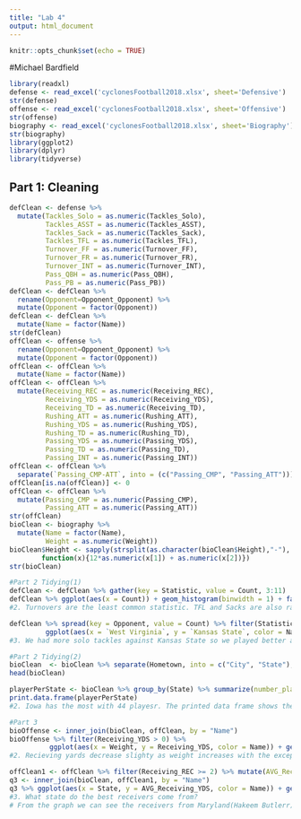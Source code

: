 ```yaml
---
title: "Lab 4"
output: html_document
---
```


```r
knitr::opts_chunk$set(echo = TRUE)
```
#Michael Bardfield
```r
library(readxl)
defense <- read_excel('cyclonesFootball2018.xlsx', sheet='Defensive')
str(defense)
offense <- read_excel('cyclonesFootball2018.xlsx', sheet='Offensive')
str(offense)
biography <- read_excel('cyclonesFootball2018.xlsx', sheet='Biography')
str(biography)
library(ggplot2)
library(dplyr)
library(tidyverse)
```

## Part 1: Cleaning 

```r
defClean <- defense %>%
  mutate(Tackles_Solo = as.numeric(Tackles_Solo),
         Tackles_ASST = as.numeric(Tackles_ASST),
         Tackles_Sack = as.numeric(Tackles_Sack),
         Tackles_TFL = as.numeric(Tackles_TFL),
         Turnover_FF = as.numeric(Turnover_FF),
         Turnover_FR = as.numeric(Turnover_FR),
         Turnover_INT = as.numeric(Turnover_INT),
         Pass_QBH = as.numeric(Pass_QBH),
         Pass_PB = as.numeric(Pass_PB))
defClean <- defClean %>%
  rename(Opponent=Opponent_Opponent) %>%
  mutate(Opponent = factor(Opponent))
defClean <- defClean %>%
  mutate(Name = factor(Name))
str(defClean)
offClean <- offense %>%
  rename(Opponent=Opponent_Opponent) %>%
  mutate(Opponent = factor(Opponent))
offClean <- offClean %>%
  mutate(Name = factor(Name))
offClean <- offClean %>%
  mutate(Receiving_REC = as.numeric(Receiving_REC),
         Receiving_YDS = as.numeric(Receiving_YDS),
         Receiving_TD = as.numeric(Receiving_TD),
         Rushing_ATT = as.numeric(Rushing_ATT),
         Rushing_YDS = as.numeric(Rushing_YDS),
         Rushing_TD = as.numeric(Rushing_TD),
         Passing_YDS = as.numeric(Passing_YDS),
         Passing_TD = as.numeric(Passing_TD),
         Passing_INT = as.numeric(Passing_INT))
offClean <- offClean %>%
  separate(`Passing_CMP-ATT`, into = (c("Passing_CMP", "Passing_ATT")))
offClean[is.na(offClean)] <- 0
offClean <- offClean %>%
  mutate(Passing_CMP = as.numeric(Passing_CMP),
         Passing_ATT = as.numeric(Passing_ATT))
str(offClean)
bioClean <- biography %>%
  mutate(Name = factor(Name),
         Weight = as.numeric(Weight))
bioClean$Height <- sapply(strsplit(as.character(bioClean$Height),"-"),
        function(x){12*as.numeric(x[1]) + as.numeric(x[2])})
str(bioClean)

```

```r
#Part 2 Tidying(1)
defClean <- defClean %>% gather(key = Statistic, value = Count, 3:11)
defClean %>% ggplot(aes(x = Count)) + geom_histogram(binwidth = 1) + facet_wrap(~Statistic, scale = "free")
#2. Turnovers are the least common statistic. TFL and Sacks are also rare.

defClean %>% spread(key = Opponent, value = Count) %>% filter(Statistic == "Tackles_Solo") %>%
         ggplot(aes(x = `West Virginia`, y = `Kansas State`, color = Name)) + geom_point() +                              xlab("West   Virginia") + ylab("Kansas State") + ggtitle("Solo Tackles per Game by Player")
#3. We had more solo tackles against Kansas State so we played better against them.

#Part 2 Tidying(2)
bioClean  <- bioClean %>% separate(Hometown, into = c("City", "State"), sep = ",") 
head(bioClean)

playerPerState <- bioClean %>% group_by(State) %>% summarize(number_players = n())
print.data.frame(playerPerState)
#2. Iowa has the most with 44 playesr. The printed data frame shows the number of players from each state or country.

#Part 3
bioOffense <- inner_join(bioClean, offClean, by = "Name")
bioOffense %>% filter(Receiving_YDS > 0) %>% 
          ggplot(aes(x = Weight, y = Receiving_YDS, color = Name)) + geom_point() + ylab("Receiving Yards") +                 ggtitle("Receiving Yards per Game by Player Weight")
#2. Recieving yards decrease slighty as weight increases with the exception of Hakeem Butler because Hakeem is an exceptional athlete. 

offClean1 <- offClean %>% filter(Receiving_REC >= 2) %>% mutate(AVG_Receiving_YDS = Receiving_YDS / Receiving_REC)
q3 <- inner_join(bioClean, offClean1, by = "Name")
q3 %>% ggplot(aes(x = State, y = AVG_Receiving_YDS, color = Name)) + geom_point() + ylab("Average Receiving Yards per Game")
#3. What state do the best receivers come from?
# From the graph we can see the receivers from Maryland(Hakeem Butlerr) and Florida(Tarique Milton) produce the most Avg receiving yards per game. From out team we can say Maryland and Florida produce the best recivers.
 
```
